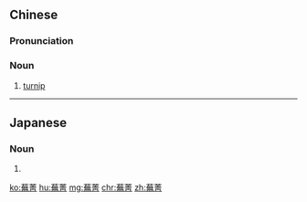 {{also|芜菁}}
==Chinese==
{{zh-forms|s=芜菁}}

===Pronunciation===
{{zh-pron
|m=wújīng
|c=mou4 zing1
|cat=n
}}

===Noun===
{{zh-noun}}

# [[turnip]]

{{zh-cat|Vegetables}}
{{zh-cat|Brassicas}}

----

==Japanese==
{{ja-kanjitab|yomi=irr|sort=かぶら}}

===Noun===
{{ja-noun|かぶら}}

# {{alternative spelling of|蕪|lang=ja}}

[[ko:蕪菁]]
[[hu:蕪菁]]
[[mg:蕪菁]]
[[chr:蕪菁]]
[[zh:蕪菁]]